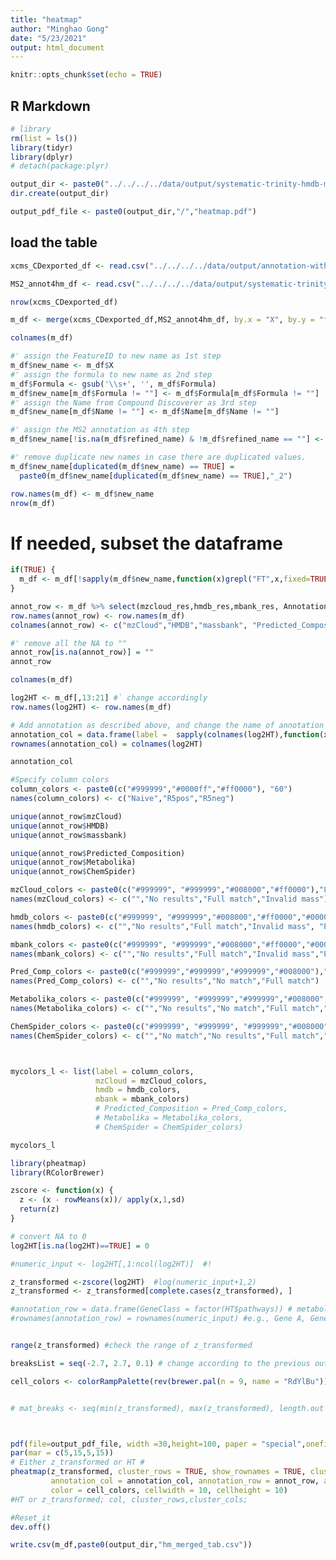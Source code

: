 ```yaml
---
title: "heatmap"
author: "Minghao Gong"
date: "5/23/2021"
output: html_document
---
```


```r
knitr::opts_chunk$set(echo = TRUE)
```

## R Markdown

```r
# library
rm(list = ls())
library(tidyr)
library(dplyr)
# detach(package:plyr)
```


```r
output_dir <- paste0("../../../../data/output/systematic-trinity-hmdb-mbank-CD-052421/","heatmap")
dir.create(output_dir)
```

```r
output_pdf_file <- paste0(output_dir,"/","heatmap.pdf")
```


## load the table
```r
xcms_CDexported_df <- read.csv("../../../../data/output/annotation-with-CD-exported-tables/sorted_filt_med_16.6_padj_0.05_FC_1/out_merged_matched_xcms_CDexported.csv")

MS2_annot4hm_df <- read.csv("../../../../data/output/systematic-trinity-hmdb-mbank-CD-052421/HILICpos/merge_mzCloud_wt_hmdb_mbank/collapsed_merged_trio4heatmap.csv")

```

```r
nrow(xcms_CDexported_df)
```


```r
m_df <- merge(xcms_CDexported_df,MS2_annot4hm_df, by.x = "X", by.y = "featureIdCandidate", all.x = TRUE)
```

```r
colnames(m_df)
```

```r
#' assign the FeatureID to new name as 1st step
m_df$new_name <- m_df$X  
#' assign the formula to new name as 2nd step
m_df$Formula <- gsub('\\s+', '', m_df$Formula)
m_df$new_name[m_df$Formula != ""] <- m_df$Formula[m_df$Formula != ""]
#' assign the Name from Compound Discoverer as 3rd step
m_df$new_name[m_df$Name != ""] <- m_df$Name[m_df$Name != ""]

#' assign the MS2 annotation as 4th step
m_df$new_name[!is.na(m_df$refined_name) & !m_df$refined_name == ""] <- m_df$refined_name[!is.na(m_df$refined_name) & !m_df$refined_name == ""]

#' remove duplicate new names in case there are duplicated values.
m_df$new_name[duplicated(m_df$new_name) == TRUE] = 
  paste0(m_df$new_name[duplicated(m_df$new_name) == TRUE],"_2")

row.names(m_df) <- m_df$new_name
nrow(m_df)
```
# If needed, subset the dataframe
```r
if(TRUE) {
  m_df <- m_df[!sapply(m_df$new_name,function(x)grepl("FT",x,fixed=TRUE)),]
}
```



```r
annot_row <- m_df %>% select(mzcloud_res,hmdb_res,mbank_res, Annotation.Source..Predicted.Compositions,Annotation.Source..Metabolika.Search,Annotation.Source..ChemSpider.Search)
row.names(annot_row) <- row.names(m_df)
colnames(annot_row) <- c("mzCloud","HMDB","massbank", "Predicted_Composition","Metabolika","ChemSpider")

#' remove all the NA to ""
annot_row[is.na(annot_row)] = ""
annot_row
```

```r
colnames(m_df)
```


```r
log2HT <- m_df[,13:21] #` change accordingly
row.names(log2HT) <- row.names(m_df)
```

```r
# Add annotation as described above, and change the name of annotation
annotation_col = data.frame(label =  sapply(colnames(log2HT),function(x)strsplit(x,"_")[[1]][2])) #set up your treatment (class), and needs to be factor 
rownames(annotation_col) = colnames(log2HT)

annotation_col

```

```r
#Specify column colors
column_colors <- paste0(c("#999999","#0000ff","#ff0000"), "60")
names(column_colors) <- c("Naive","R5pos","R5neg")
```


```r
unique(annot_row$mzCloud)
unique(annot_row$HMDB)
unique(annot_row$massbank)

unique(annot_row$Predicted_Composition)
unique(annot_row$Metabolika)
unique(annot_row$ChemSpider)
```


```r
mzCloud_colors <- paste0(c("#999999", "#999999","#008000","#ff0000"),"80")
names(mzCloud_colors) <- c("","No results","Full match","Invalid mass")

hmdb_colors <- paste0(c("#999999", "#999999","#008000","#ff0000","#000000"),"80")
names(hmdb_colors) <- c("","No results","Full match","Invalid mass", "PrecursorMz not given")

mbank_colors <- paste0(c("#999999", "#999999","#008000","#ff0000","#000000"),"80")
names(mbank_colors) <- c("","No results","Full match","Invalid mass","PrecursorMz not given")

Pred_Comp_colors <- paste0(c("#999999","#999999","#999999","#008000"),"80")
names(Pred_Comp_colors) <- c("","No results","No match","Full match")

Metabolika_colors <- paste0(c("#999999", "#999999","#999999","#008000","#FFF200"),"80")
names(Metabolika_colors) <- c("","No results","No match","Full match","Partial match")

ChemSpider_colors <- paste0(c("#999999", "#999999", "#999999","#008000","#FFF200"),"80")
names(ChemSpider_colors) <- c("","No match","No results","Full match","Partial match")



mycolors_l <- list(label = column_colors, 
                   mzCloud = mzCloud_colors,
                   hmdb = hmdb_colors,
                   mbank = mbank_colors)
                   # Predicted_Composition = Pred_Comp_colors,
                   # Metabolika = Metabolika_colors,
                   # ChemSpider = ChemSpider_colors)

mycolors_l

```


```r

library(pheatmap)
library(RColorBrewer)

zscore <- function(x) {
  z <- (x - rowMeans(x))/ apply(x,1,sd)
  return(z)
}

```


```r
# convert NA to 0
log2HT[is.na(log2HT)==TRUE] = 0
```


```r
#numeric_input <- log2HT[,1:ncol(log2HT)]  #!

z_transformed <-zscore(log2HT)  #log(numeric_input+1,2)
z_transformed <- z_transformed[complete.cases(z_transformed), ]

#annotation_row = data.frame(GeneClass = factor(HT$pathways)) # metabolism A...
#rownames(annotation_row) = rownames(numeric_input) #e.g., Gene A, Gene B


range(z_transformed) #check the range of z_transformed

```


```r
breaksList = seq(-2.7, 2.7, 0.1) # change according to the previous output
```


```r
cell_colors <- colorRampPalette(rev(brewer.pal(n = 9, name = "RdYlBu")))(length(breaksList)) #rev()


# mat_breaks <- seq(min(z_transformed), max(z_transformed), length.out = 1)



pdf(file=output_pdf_file, width =30,height=100, paper = "special",onefile=FALSE)
par(mar = c(5,15,5,15))
# Either z_transformed or HT #
pheatmap(z_transformed, cluster_rows = TRUE, show_rownames = TRUE, cluster_cols = TRUE, 
         annotation_col = annotation_col, annotation_row = annot_row, annotation_colors = mycolors_l, clustering_method = "complete", breaks = breaksList, 
         color = cell_colors, cellwidth = 10, cellheight = 10) 
#HT or z_transformed; col, cluster_rows,cluster_cols; 

#Reset_it
dev.off()
```

```r
write.csv(m_df,paste0(output_dir,"hm_merged_tab.csv"))
```

